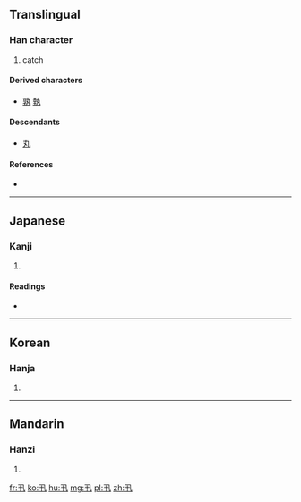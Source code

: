 {{also|丸}}
==Translingual==

===Han character===
{{Han char|rn=2|rad=丨|as=03|sn=4|four=1751<sub>0</sub>|canj=弓手 (NQ)}}

# catch

====Derived characters====
* [[孰]] [[執]]

====Descendants====
* [[丸]] {{qualifier|simplification in some characters, such as 孰}}

====References====
* {{Han ref|kx=0079.060|dkj=00074|hdz=10051.070|uh=4E2E|ud=20014|bh=C950|bd=51536}}

----

==Japanese==

===Kanji===
{{ja-kanji|grade=|rs=丨03}}

# {{defn|lang=ja|sort=丨03}}

====Readings====
* {{ja-readings|on=[[けき]] (keki), [[きゃく]] (kyaku)|kun=[[もつ]] (motsu), [[とる]] (toru)}}

----

==Korean==

===Hanja===
{{ko-hanja|hangeul=극|rv=geuk|mr=kŭk}}

# {{defn|lang=ko|sort=丨03}}

----

==Mandarin==

===Hanzi===
{{cmn-hanzi|pin=[[guàn]] ([[guan4]]), [[jǐ]] ([[ji3]])|wg=kuan<sup>4</sup>, chi<sup>3</sup>}}

# {{defn|lang=cmn|sort=丨03}}

[[fr:丮]]
[[ko:丮]]
[[hu:丮]]
[[mg:丮]]
[[pl:丮]]
[[zh:丮]]